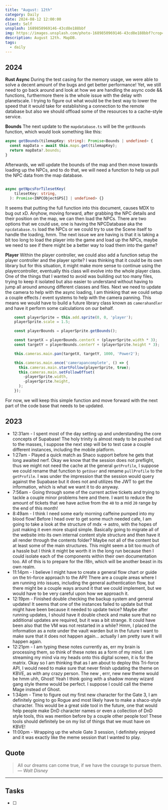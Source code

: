 ```yaml
---
title: "August: 12th"
category: Daily
date: 2024-08-12 12:00:00
client: Self
unsplash: 1689850969146-43cd8e188bbf
img: https://images.unsplash.com/photo-1689850969146-43cd8e188bbf?crop=entropy&cs=srgb&fm=jpg&ixid=MnwzNjM5Nzd8MHwxfHJhbmRvbXx8fHx8fHx8fDE2ODE3NDg2ODY&ixlib=rb-4.0.3&q=85
description: August 12th. MapDB.
tags:
  - daily
---
```


## 2024

**Rust Async**
During the test casing for the memory usage, we were able to solve a decent amount of the bugs and get better performance!
Yet, we still need to go back around and look at how we are handling the async code && functions, furthermore there is the whole issue with the delay with planetscale.
I trying to figure out what would be the best way to lower the speed that it would take for establishing a connection to the remote database but also we should offload some of the resources to a cache-style service.

**Bounds**
The next update to the `mapdatabase.ts` will be the `getBounds` function, which would look something like this:

```ts
async getBounds(tilemapKey: string): Promise<Bounds | undefined> {
  const mapData = await this.maps.get(tilemapKey);
  return mapData?.bounds;
}
```

Afterwards, we will update the bounds of the map and then move towards loading up the NPCs, and to do that, we will need a function to help us pull the NPC data from the map database.

```ts

async getNpcsForTilesetKey(
    tilesetKey: string,
  ): Promise<INPCObjectGPS[] | undefined> {}

```

It seems that putting the full function into this document, causes MDX to bug out xD.
Anyhow, moving forward, after grabbing the NPC details and their position on the map, we can then load the NPCs.
There are two options that we could use, one is having the NPCDatabase aka the `npcdatabase.ts` load the NPCs or we could try to use the Scene itself to handle the loading, hmm.
The next issue we are having is that it is taking a bit too long to load the player into the game and load up the NPCs, maybe we need to see if there might be a better way to load them into the game?

**Player**
Within the player controller, we could also add a function setup the player controller and the player sprite?
I was thinking that it could be its own library but for this situation, it might make more sense to continue using the playercontroller, eventually this class will evolve into the whole player class.
One of the things that I wanted to avoid was building out too many files, trying to keep it isolated but also easier to understand without having to jump all around amoung different classes and files.
Next we need to update the camera to help with the async loading, I am thinking that we could setup a couple effects / event systems to help with the camera panning.
This means we would have to build a future library class known as `camerahandler` and have it perform some calculations on our behalf.

```ts
    const playerSprite = this.add.sprite(0, 0, 'player');
    playerSprite.scale = 1.5;

    const playerBounds = playerSprite.getBounds();

    const targetX = playerBounds.centerX + (playerSprite.width * 3);
    const targetY = playerBounds.centerY + (playerSprite.height * 3);

    this.cameras.main.pan(targetX, targetY, 1000, 'Power2');

    this.cameras.main.once('camerapancomplete', () => {
      this.cameras.main.startFollow(playerSprite, true);
      this.cameras.main.setFollowOffset(
        -playerSprite.width,
        -playerSprite.height,
      );
    });

```

For now, we will keep this simple function and move forward with the next part of the code base that needs to be updated.

<Adsense />


## 2023
- 12:31am - I spent most of the day setting up and understanding the core concepts of Supabase! The holy trinity is almost ready to be pushed out to the masses, I suppose the next step will be to test case a couple different instances, including the mobile platform. 
- 1:27am - Played a quick match as Shaco support before he gets that long awaited nerf. Okay we know that the session does not preflight, thus we might not need the cache at the general `getProfile`, I suppose we could rename that function to `getUser` and rename `pullProfile` to the `getProfile`. I was under the impression that the session would query against the Supabase but it does not and utilizes the JWT to get the information, which is what we want it to do anyway. 
- 7:56am - Going through some of the current active tickets and trying to tackle a couple minor problems here and there. I want to reduce the amount of tickets that we have active from the `40` to a mid `20` range by the end of this month!
- 8:49am - I think I need some early morning caffeine pumped into my blood flow! Before I head over to get some much needed cafe, I am going to take a look at the structure of mdx -> astro, with the hopes of just making it even more stupid simple. Basically going to migrate all of the website into its own internal content style structure and then have it all render through the contents folder? Maybe not all of the content but at least some of the main structures. This might seem a bit too much of a hassle but I think it might be worth it in the long run because then I could isolate each of the components within their own documentation too. All of this is to prepare for the i18n, which will be another beast in its own realm. 
- 11:14pm - I believe I might have to create a general flow chart or guide on the tri-force approach to the API! There are a couple areas where I am running into issues, including the general authentication flow, but there might be a couple ways around it that we could implement, but we would have to be very careful upon how we approach it. 
- 12:19pm - Finished double checking the backup system and general updates! It seems that one of the instances failed to update but that might have been because it needed to update twice? Maybe after running updates, I should have it double check and make sure that no additional updates are required, but it was a bit strange. It could have been also that the VM was not restarted in a while? Hmm, I placed the information as a note under the vault warden but in the future I want to make sure that it does not happen again... actually I am pretty sure it will happen again.
- 12:21pm - I am typing these notes currently as, err my brain is processing them, so think of these notes as a form of my mind. I am streaming my mind via my heads onto this digital screen, it is for the matrix. Okay so I am thinking that as I am about to deploy this Tri-force API, I would need to make sure that never finish updating the theme on KBVE, as with any crazy person. The new , errr, new new theme would be hmm uhh, Ghost! Yeah I think going with a shadow money wizard gang style theme would be perfect. I suppose I could call the theme Mage instead of Ghost.
- 1:34pm - Time to figure out my first new character for the Gate 3, I am definitely going to go Rogue and most likely have to make a shaco-style character. This would be a great side tool in the future, one that would help people make DnD character names or even a collection of DnD style tools, this was mention before by a couple other people too! These tools should definitely be on my list of things that we must have on KBVE!
- 11:00pm - Wrapping up the whole Gate 3 session, I definitely enjoyed and it was exactly like the meme session that I wanted to play.

## Quote

> All our dreams can come true, if we have the courage to pursue them.
> — <cite>Walt Disney</cite>

---

## Tasks

- [ ]